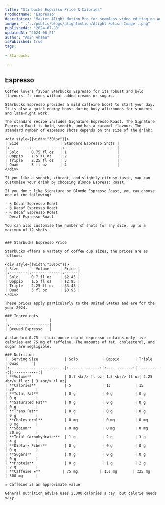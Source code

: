 ```yaml
---
title: "Starbucks Espresso Price & Calories"
ProductName: "Espresso" 
description: "Master Alight Motion Pro for seamless video editing on Android, iOS, and Tablets with our ultimate guide, unlocking advanced features and elevating your skills in 2024!"
image: "../../public/blogs/alightmotion/Alight Motion Image 1.png"
publishedAt: "2024-07-10"
updatedAt: "2024-06-21"
author: "Amin Ahsan"
isPublished: true
tags:
 
- Starbucks
      
---
```


 
## Espresso 

    Coffee lovers favour Starbucks Espresso for its robust and bold flavours. It comes without added creams or sugars. 

    Starbucks Espresso provides a mild caffeine boost to start your day. It is also a quick energy boost during busy afternoons for students and late-night work.

    The standard recipe includes Signature Espresso Roast. The Signature Espresso Roast is bold, smooth, and has a caramel flavour. The standard number of espresso shots depends on the size of the drink:

    <div style={{width:"300px"}}>
    | Size    |              | Standard Espresso Shots |
    |:--------|:-------------|:------------------------|
    | Solo    | 0.75 fl oz   | 1                       |
    | Doppio  | 1.5 fl oz    | 2                       |
    | Triple  | 2.25 fl oz   | 3                       |
    | Quad    | 3 fl oz      | 4                       |
    </div>

    If you like a smooth, vibrant, and slightly citrusy taste, you can customise your drink by choosing Blonde Espresso Roast.

    If you don't like Signature or Blonde Espresso Roast, you can choose one of the following:

    - ⅓ Decaf Espresso Roast
    - ½ Decaf Espresso Roast
    - ⅔ Decaf Espresso Roast
    - Decaf Espresso Roast

    You can also customise the number of shots for any size, up to a maximum of 12 shots.


    ### Starbucks Espresso Price

    Starbucks offers a variety of coffee cup sizes, the prices are as follows:

    <div style={{width:"300px"}}>
    | Size    |   Volume     | Price |
    |:--------|:-------------|:------|
    | Solo    | 0.7 fl oz    | $2.45 |
    | Doppio  | 1.5 fl oz    | $2.95 |
    | Triple  | 2.25 fl oz   | $3.45 |
    | Quad    | 3 fl oz      | $3.95 |
    </div>

    These prices apply particularly to the United States and are for the year 2024.
    
    ### Ingredients
    |                   |
    |:------------------|
    | Brewed Espresso   |

    A standard 0.75 - fluid ounce cup of espresso contains only five calories and 75 mg of caffeine. The amounts of fat, cholesterol, and sugar are negligible.

    ### Nutrition
    |  Serving Size            | Solo           | Doppio       | Triple     | Quad       |
    |:-------------------------|:--------------:|:------------:|:----------:|:-----------:|
    | **Volume**               | 0.7 <br/> fl oz| 1.5 <br/> fl oz| 2.25 <br/> fl oz | 3 <br/> fl oz| 
    | **Calories**             | 5              | 10           | 15         | 20          |
    | **Total Fat**            | 0 g            | 0 g          | 0 g        | 0 g         |
    | **Saturated Fat**        | 0 g            | 0 g          | 0 g        | 0 g         |
    | **Trans Fat**            | 0 g            | 0 g          | 0 g        | 0 g         |
    | **Cholesterol**          | 0 mg           | 0 mg         | 0 mg       | 0 mg        |
    | **Sodium**               | 0 mg           | 0 mg         | 0 mg       | 20 mg       | 
    | **Total Carbohydrates**  | 1 g            | 2 g          | 3 g        | 4 g         |
    | **Dietary Fiber**        | 0 g            | 0 g          | 0 g        | 0 g         |
    | **Sugars**               | 0 g            | 0 g          | 0 g        | 0 g         |
    | **Protein**              | 0 g            | 1 g          | 2 g        | 2 g         |
    | **Caffeine ★**          | 75 mg          | 150 mg       | 225 mg     | 300 mg      |

    ★ Caffeine is an approximate value

    General nutrition advice uses 2,000 calories a day, but calorie needs vary.
